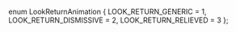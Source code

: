 enum LookReturnAnimation
{
    LOOK_RETURN_GENERIC = 1,
    LOOK_RETURN_DISMISSIVE = 2,
    LOOK_RETURN_RELIEVED = 3
};